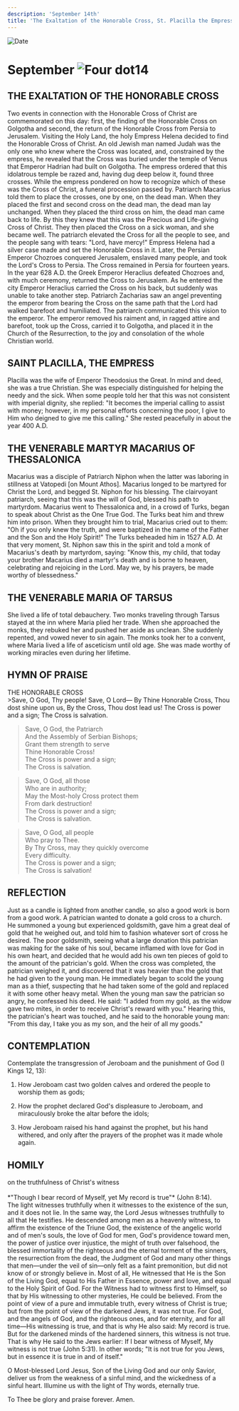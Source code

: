```yaml
---
description: 'September 14th'
title: 'The Exaltation of the Honorable Cross, St. Placilla the Empress, Venerable Martyr Macarius of Thessalonica, St. Maria of Tarsus'
---
```


<RunningHead />
<Image src="/title-imprint.png" height={68} width={50} alt="Date" className="title-imprint"/>

# <div id="date">September <Image className="four-dot" src="/four-dot.png" height={15} width={15} alt="Four dot" />14</div>

## THE EXALTATION OF THE HONORABLE CROSS

Two events in connection with the Honorable Cross of Christ are commemorated on this day: first, the finding of the Honorable Cross on Golgotha and second, the return of the Honorable Cross from Persia to Jerusalem. Visiting the Holy Land, the holy Empress Helena decided to find the Honorable Cross of Christ. An old Jewish man named Judah was the only one who knew where the Cross was located, and, constrained by the empress, he revealed that the Cross was buried under the temple of Venus that Emperor Hadrian had built on Golgotha. The empress ordered that this idolatrous temple be razed and, having dug deep below it, found three crosses. While the empress pondered on how to recognize which of these was the Cross of Christ, a funeral procession passed by. Patriarch Macarius told them to place the crosses, one by one, on the dead man. When they placed the first and second cross on the dead man, the dead man lay unchanged. When they placed the third cross on him, the dead man came back to life. By this they knew that this was the Precious and Life-giving Cross of Christ. They then placed the Cross on a sick woman, and she became well. The patriarch elevated the Cross for all the people to see, and the people sang with tears: "Lord, have mercy!" Empress Helena had a silver case made and set the Honorable Cross in it. Later, the Persian Emperor Chozroes conquered Jerusalem, enslaved many people, and took the Lord's Cross to Persia. The Cross remained in Persia for fourteen years. In the year 628 A.D. the Greek Emperor Heraclius defeated Chozroes and, with much ceremony, returned the Cross to Jerusalem. As he entered the city Emperor Heraclius carried the Cross on his back, but suddenly was unable to take another step. Patriarch Zacharias saw an angel preventing the emperor from bearing the Cross on the same path that the Lord had walked barefoot and humiliated. The patriarch communicated this vision to the emperor. The emperor removed his raiment and, in ragged attire and barefoot, took up the Cross, carried it to Golgotha, and placed it in the Church of the Resurrection, to the joy and consolation of the whole Christian world.

## SAINT PLACILLA, THE EMPRESS

Placilla was the wife of Emperor Theodosius the Great. In mind and deed, she was a true Christian. She was especially distinguished for helping the needy and the sick. When some people told her that this was not consistent with imperial dignity, she replied: "It becomes the imperial calling to assist with money; however, in my personal efforts concerning the poor, I give to Him who deigned to give me this calling." She rested peacefully in about the year 400 A.D.

## THE VENERABLE MARTYR MACARIUS OF THESSALONICA

Macarius was a disciple of Patriarch Niphon when the latter was laboring in stillness at Vatopedi [on Mount Athos]. Macarius longed to be martyred for Christ the Lord, and begged St. Niphon for his blessing. The clairvoyant patriarch, seeing that this was the will of God, blessed his path to martyrdom. Macarius went to Thessalonica and, in a crowd of Turks, began to speak about Christ as the One True God. The Turks beat him and threw him into prison. When they brought him to trial, Macarius cried out to them: "Oh if you only knew the truth, and were baptized in the name of the Father and the Son and the Holy Spirit!" The Turks beheaded him in 1527 A.D. At that very moment, St. Niphon saw this in the spirit and told a monk of Macarius's death by martyrdom, saying: "Know this, my child, that today your brother Macarius died a martyr's death and is borne to heaven, celebrating and rejoicing in the Lord. May we, by his prayers, be made worthy of blessedness."

## THE VENERABLE MARIA OF TARSUS

She lived a life of total debauchery. Two monks traveling through Tarsus stayed at the inn where Maria plied her trade. When she approached the monks, they rebuked her and pushed her aside as unclean. She suddenly repented, and vowed never to sin again. The monks took her to a convent, where Maria lived a life of asceticism until old age. She was made worthy of working miracles even during her lifetime.


## HYMN OF PRAISE
<div style={{textAlign:'center', color:'crimson', fontWeight:'bold'}}>
THE HONORABLE CROSS
</div>
>Save, O God, Thy people!  
Save, O Lord—  
By Thine Honorable Cross, Thou dost shine upon us,  
By the Cross, Thou dost lead us!  
The Cross is power and a sign;  
The Cross is salvation.  
   
>Save, O God, the Patriarch  
And the Assembly of Serbian Bishops;  
Grant them strength to serve  
Thine Honorable Cross!  
The Cross is power and a sign;  
The Cross is salvation.  
   
>Save, O God, all those  
Who are in authority;  
May the Most-holy Cross protect them  
From dark destruction!  
The Cross is power and a sign;  
The Cross is salvation.  
   
>Save, O God, all people  
Who pray to Thee.  
By Thy Cross, may they quickly overcome  
Every difficulty.  
The Cross is power and a sign;  
The Cross is salvation!  


## REFLECTION

Just as a candle is lighted from another candle, so also a good work is born from a good work. A patrician wanted to donate a gold cross to a church. He summoned a young but experienced goldsmith, gave him a great deal of gold that he weighed out, and told him to fashion whatever sort of cross he desired. The poor goldsmith, seeing what a large donation this patrician was making for the sake of his soul, became inflamed with love for God in his own heart, and decided that he would add his own ten pieces of gold to the amount of the patrician's gold. When the cross was completed, the patrician weighed it, and discovered that it was heavier than the gold that he had given to the young man. He immediately began to scold the young man as a thief, suspecting that he had taken some of the gold and replaced it with some other heavy metal. When the young man saw the patrician so angry, he confessed his deed. He said: "I added from my gold, as the widow gave two mites, in order to receive Christ's reward with you." Hearing this, the patrician's heart was touched, and he said to the honorable young man: "From this day, I take you as my son, and the heir of all my goods."


## CONTEMPLATION

Contemplate the transgression of Jeroboam and the punishment of God (I Kings 12, 13):

1. How Jeroboam cast two golden calves and ordered the people to worship them as gods;

2. How the prophet declared God's displeasure to Jeroboam, and miraculously broke the altar before the idols;

3. How Jeroboam raised his hand against the prophet, but his hand withered, and only after the prayers of the prophet was it made whole again.


## HOMILY
<div style={{textAlign:'center', color:'crimson', fontWeight:'bold'}}>
on the truthfulness of Christ's witness
</div>
<br />
<div style={{textAlign:'right'}}>
*"Though I bear record of Myself, yet My record is true"* (John 8:14).
</div>
The light witnesses truthfully when it witnesses to the existence of the sun, and it does not lie. In the same way, the Lord Jesus witnesses truthfully to all that He testifies. He descended among men as a heavenly witness, to affirm the existence of the Triune God, the existence of the angelic world and of men's souls, the love of God for men, God's providence toward men, the power of justice over injustice, the might of truth over falsehood, the blessed immortality of the righteous and the eternal torment of the sinners, the resurrection from the dead, the Judgment of God and many other things that men—under the veil of sin—only felt as a faint premonition, but did not know of or strongly believe in. Most of all, He witnessed that He is the Son of the Living God, equal to His Father in Essence, power and love, and equal to the Holy Spirit of God. For the Witness had to witness first to Himself, so that by His witnessing to other mysteries, He could be believed. From the point of view of a pure and immutable truth, every witness of Christ is true; but from the point of view of the darkened Jews, it was not true. For God, and the angels of God, and the righteous ones, and for eternity, and for all time—His witnessing is true, and that is why He also said: My record is true. But for the darkened minds of the hardened sinners, this witness is not true. That is why He said to the Jews earlier: If I bear witness of Myself, My witness is not true (John 5:31). In other words; "It is not true for you Jews, but in essence it is true in and of itself."

O Most-blessed Lord Jesus, Son of the Living God and our only Savior, deliver us from the weakness of a sinful mind, and the wickedness of a sinful heart. Illumine us with the light of Thy words, eternally true.

To Thee be glory and praise forever. Amen.